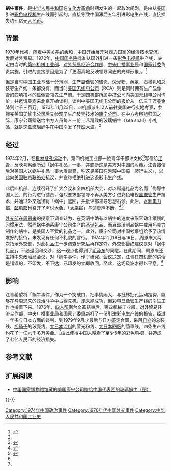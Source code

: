 '''蜗牛事件'''，是[[中华人民共和国|中华人民共和国]]在[[文化大革命|文化大革命]]时期发生的一起政治闹剧，是由从[[美国|美国]]引进[[彩色電視|彩色电视机]]生产线而引起的，直接导致中国滞后五年引进彩电生产线，直接损失约七亿元[[人民币|人民币]]。

==背景==
1970年代初，随着[[中美关系|中美关系]]的缓和，中国开始展开对西方国家的经济技术交流，发展对外贸易。1972年，[[中华人民共和国国务院|中国国务院]]批准从国外引进一条[[彩色電視|彩色电视机]]生产线，决定由当时的[[中华人民共和国第四机械工业部|第四机械工业部]]、[[中华人民共和国对外贸易经济合作部|对外贸易经济合作部]]、[[中华人民共和国广播电影电视部|中央广播事业局]]和[[中华人民共和国国家计划委员会|国家计委]]负责实施。引进的直接原因是为了「更逼真地反映领导同志的光辉形象」。<ref name="华声月刊">{{cite book|author=李中强|title=回顾：“蜗牛事件”致使中国人晚看五年彩电|url=http://news.sina.com.cn/society/1999-8-3/3277.html|date=1999-08-03|location=湖南|publisher=《华声月刊》杂志|archivedate=2016-03-04|archiveurl=https://web.archive.org/web/20160304095640/http://news.sina.com.cn/society/1999-8-3/3277.html|deadurl=no}}</ref>

但是当时中国工业基础十分薄弱，生产显像管的玻壳、荧光粉、荫罩、石墨乳和总装等生产线一条都没有，而当时[[RCA|美国无线电公司]]（RCA）则是同时拥有生产显像管的四项技术的显像管领先生产商。于是四机部所属中技公司向美国无线电公司询价，并邀请美商来北京开始谈判，谈判中美国无线电公司的报价从一亿三千万[[美元|美金]]降到七千三百万。1973年11月23日，四机部派出12人前往美国进行实地考察，参观完美国无线电公司后又参观了生产玻壳技术的[[康宁公司|康宁公司]]。在中方考察组归国之际，康宁公司赠送给中方人员每人一份工艺精致的玻璃蜗牛（sea snail）小礼品，就是这盒玻璃蜗牛在中国引发了轩然大波。<ref name="华声月刊" />

==经过==
1974年2月，在[[批林批孔运动|批林批孔运动]]中，第四机械工业部一位青年干部许文彬<ref>{{Cite journal|title=江青炮制的“蜗牛事件”|author=冯鸣|url=http://xuewen.cnki.net/CJFD-FYZS200501010.html|journal=钟山风雨|issue=2005,(1).|doi=|others=|year=2005|volume=|page=|pmid=}}</ref>写信给[[江青|江青]]，反映考察组所受「蜗牛礼品」一事，并臆断这是美方对中国的污蔑。江青接信后对美国人送蜗牛礼品一事大发雷霆，称这是美国在污蔑中国搞「爬行主义」，以此向[[美国驻华大使馆|美国驻京联络处]]抗议，并宣称拒绝引进这条彩电生产线。

此后四机部、连续召开了扩大会议和全四机部大会，对以赠送礼品为名而「侮辱中国人民」的行为进行谴责，强烈要求部领导不再从美方引进彩色电视[[阴极射线管|显像管]]生产技术，并通过外交途径将「蜗牛」退回，并批评部领导思想右倾。此后，[[中华人民共和国水利电力部|水利电力部]]、[[中华人民共和国邮电部|邮电部]]也召开了声讨大会，「[[大字报|大字报]]」与谴责声不断。<ref name="福建晚报">{{cite book|title=荒唐的“蜗牛事件”|url=http://www.66163.com/Fujian_w/news/fzen/fzwb/20040419/GB/fzwb%5E8297%5E%5Ewba11007.htm|location=福建|publisher=《福建晚报》摘自《信息日报》|archiveurl=https://web.archive.org/web/20120316232934/http://www.66163.com/Fujian_w/news/fzen/fzwb/20040419/GB/fzwb%5E8297%5E%5Ewba11007.htm|archivedate=2012-03-16|deadurl=yes}}</ref><ref name="星岛环球网">{{cite book|title=江青制造“蜗牛事件”|url=http://www.stnn.cc/reveal/200901/t20090113_961322.html|date=2009-01-13|location=香港|publisher=星岛环球网|archiveurl=https://web.archive.org/web/20121105075926/http://www.stnn.cc/reveal/200901/t20090113_961322.html|archivedate=2012-11-05|deadurl=yes}}</ref>

[[中华人民共和国外交部|外交部]]在[[周恩来|周恩来]]的授意下调查认为，在英语中确有以蜗牛的速度来形容动作缓慢的习惯用法，然而蜗牛确系康宁公司生产的[[圣诞节|圣诞礼品]]，而且玻璃制品蜗牛或用巧克力制作的蜗牛，是美国人至爱的礼品之一。此外，康宁公司对中国考察组给予了热情友好的接待，未发现有任何不礼貌的言行。 1974年2月18日与19日，周恩来又两次指示外交部，对此礼品进一步调查研究后再作定夺。外交部最终建议是对「蜗牛礼品」，不必退回和交涉，这一观点也得到了[[毛泽东|毛泽东]]的同意。在此期间，周恩来还主持中央政治局会议，对「蜗牛事件」作了研究。会议决定，江青在四机部的讲话是错误的，不印发，不下达，已印发的立即收回。至此，这场风波才得以平息。<ref name="福建晚报" />

==影响==
江青希望将「蜗牛事件」作为一个突破口，把事情闹大，与批林批孔运动挂钩，能够在与周恩来的政治斗争中占得先机，却未能成功，但彩电显像管生产线的引进工作也搁置下来。1976年，[[四人帮|四人帮]]倒台文革结束后，第四机械工业部、对外贸易经济合作部、中央广播事业局和国家计委重新打了一份引进彩电生产线的报告，经过一年多与日本方面的谈判，到1979年9月才最后与日方签定合同，采用[[日立製作所|日立]]的总装线、[[艾杰旭|旭硝子]]的玻壳线、[[大日本涂料|大日本涂料]]的莹光粉线、[[大日本网版|大日本网版]]的荫罩线。四条生产线约花了一亿六千多万美金。<ref name="华声月刊" />由此使得中国人晚看了至少5年的彩色电视，并造成了七亿人民币的经济损失。

==参考文献==
{{reflist}}
==扩展阅读==
*[http://www.chnmuseum.cn/zp/zpml/201812/t20181218_26748.shtml 中国国家博物馆馆藏的美国康宁公司赠给中国代表团的玻璃蜗牛（图）]

{{-}}
{{文革编年史}}

[[Category:1974年中国政治事件|Category:1974年中国政治事件]]
[[Category:1970年代中国外交事件|Category:1970年代中国外交事件]]
[[Category:中华人民共和国工业史|Category:中华人民共和国工业史]]